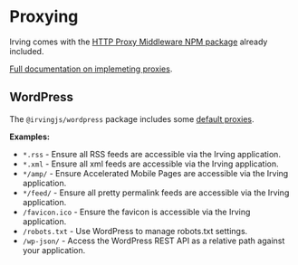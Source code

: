 <Meta title="Features/Proxies" />

# Proxying
Irving comes with the [HTTP Proxy Middleware NPM package](https://www.npmjs.com/package/http-proxy-middleware) already included.

[Full documentation on implemeting proxies](?path=/docs/configuration-irving-config-js--page#passthrough-proxies).

## WordPress
The `@irvingjs/wordpress` package includes some [default proxies](https://github.com/alleyinteractive/irving/blob/main/packages/wordpress/config/proxyPassthrough.js).

**Examples:**
* `*.rss` - Ensure all RSS feeds are accessible via the Irving application.
* `*.xml` - Ensure all xml feeds are accessible via the Irving application.
* `*/amp/` - Ensure Accelerated Mobile Pages are accessible via the Irving application.
* `*/feed/` - Ensure all pretty permalink feeds are accessible via the Irving application.
* `/favicon.ico` -  Ensure the favicon is accessible via the Irving application.
* `/robots.txt` - Use WordPress to manage robots.txt settings.
* `/wp-json/` - Access the WordPress REST API as a relative path against your application.
